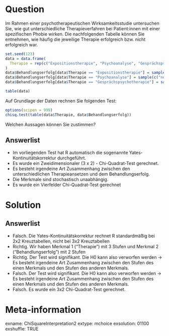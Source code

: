 Question 
======== 

Im Rahmen einer psychotherapeutischen Wirksamkeitsstudie untersuchen Sie, wie gut unterschiedliche Therapieverfahren bei Patient:innen mit einer spezifischen Phobie wirken. Die nachfolgenden Tabelle können Sie entnehmen, wie häufig die jeweilige Therapie erfolgreich bzw. nicht erfolgreich war.

```r
set.seed(123)
data = data.frame(
  Therapie = rep(c("Expositionstherapie", "Psychoanalyse", "Gesprächspsychotherapie"), each = 50)
)
data$Behandlungserfolg[data$Therapie == "Expositionstherapie"] = sample(c("nein", "ja"), size = 50, prob = c(0.20, 0.80), replace = T)
data$Behandlungserfolg[data$Therapie == "Psychoanalyse"] = sample(c("nein", "ja"), size = 50, prob = c(0.65, 0.35), replace = T)
data$Behandlungserfolg[data$Therapie == "Gesprächspsychotherapie"] = sample(c("nein", "ja"), size = 50, prob = c(0.60, 0.40), replace = T)

table(data)
```
Auf Grundlage der Daten rechnen Sie folgenden Test:

```r
options(scipen = 999)
chisq.test(table(data$Therapie, data$Behandlungserfolg))
```

Welchen Aussagen können Sie zustimmen? 

Answerlist
----------

* Im vorliegenden Test hat R automatisch die sogenannte Yates-Kontinuitätskorrektur durchgeführt.
* Es wurde ein Zweidimensionaler (3 x 2) - Chi-Quadrat-Test gerechnet. 
* Es besteht irgendeine Art Zusammenhang zwischen den unterschiedlichen Therapieansetzen und dem Behandlungserfolg.
* Die Merkmale sind stochastisch unaabhängig.
* Es wurde ein Vierfelder Chi-Quadrat-Test gerechnet


Solution
========

Answerlist
----------

* Falsch. Die Yates-Kontinuitätskorrektur rechnet R standardmäßig bei 2x2 Kreuztabellen, nicht bei 3x2 Kreuztabellen
* Richtig. Wir haben Merkmal 1 ("Therapie") mit 3 Stufen und Merkmal 2 ("Behandlungserfolg") mit 2 Stufen 
* Richtig. Der Test wird signifikant. Die H0 kann also verworfen werden -> Es besteht irgendeine Art Zusammenhang zwischen den Stufen des einen Merkmals und den Stufen des anderen Merkmals.
* Falsch. Der Test wird signifikant. Die H0 kann also verworfen werden -> Es besteht irgendeine Art Zusammenhang zwischen den Stufen des einen Merkmals und den Stufen des anderen Merkmals.
* Falsch. Es wurde ein 3x2 Chi-Quadrat-Test gerechnet.

Meta-information
================
exname: ChiSquareInterpretation2
extype: mchoice 
exsolution: 01100
exshuffle: TRUE
